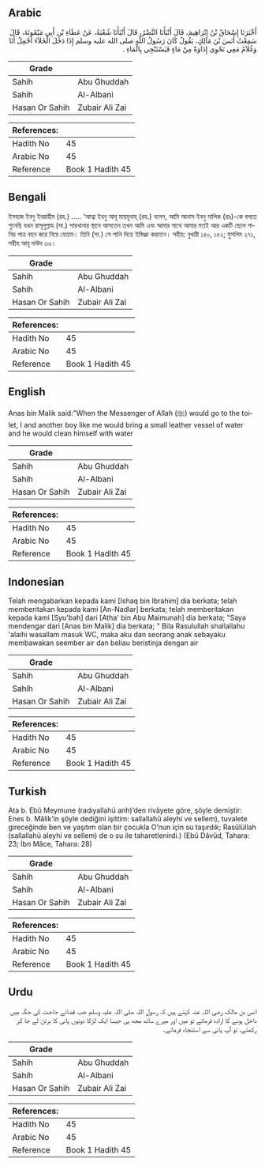 ## Arabic


<div dir="rtl" lang="ar" style={{fontSize:'larger',backgroundColor:'#f8f9fa',padding:20}}>
أَخْبَرَنَا إِسْحَاقُ بْنُ إِبْرَاهِيمَ، قَالَ أَنْبَأَنَا النَّضْرُ، قَالَ أَنْبَأَنَا شُعْبَةُ، عَنْ عَطَاءِ بْنِ أَبِي مَيْمُونَةَ، قَالَ سَمِعْتُ أَنَسَ بْنَ مَالِكٍ، يَقُولُ كَانَ رَسُولُ اللَّهِ صلى الله عليه وسلم إِذَا دَخَلَ الْخَلاَءَ أَحْمِلُ أَنَا وَغُلاَمٌ مَعِي نَحْوِي إِدَاوَةً مِنْ مَاءٍ فَيَسْتَنْجِي بِالْمَاءِ ‏.‏
</div>
<div style={{backgroundColor:'#f8f9fa',padding:20, marginBottom: 10}}><table> <thead> <tr> <th>Grade</th> <th></th> </tr> </thead> <tbody> <tr><td>Sahih</td><td>Abu Ghuddah</td></tr><tr><td>Sahih</td><td>Al-Albani</td></tr><tr><td>Hasan Or Sahih</td><td>Zubair Ali Zai</td></tr></tbody></table><table> <thead> <tr> <th>References:</th> <th></th> </tr> </thead> <tbody><tr><td>Hadith No</td><td>45</td></tr><tr><td>Arabic No</td><td>45</td></tr><tr><td>Reference</td><td>Book 1 Hadith 45</td></tr></tbody></table></div>

## Bengali


<div dir="ltr" lang="bn" style={{fontSize:'larger',backgroundColor:'#f8f9fa',padding:20}}>
ইসহাক ইবনু ইবরাহীম (রহ.) ..... ‘আত্বা ইবনু আবূ মায়মূনাহ্ (রহ.) বলেন, আমি আনাস ইবনু মালিক (রাঃ)-কে বলতে শুনেছি যখন রাসূলুল্লাহ (সা.) পায়খানার স্থানে আসতেন তখন আমি এবং আমার সাথে আমার মতই আর একটি ছেলে পানির পাত্র বহন করে নিয়ে যেতাম। তিনি (সা.) সে পানি দিয়ে ইস্তিঞ্জা করতেন। সহীহ: বুখারী ১৫০, ১৫২; মুসলিম ২৭১, সহীহ আবূ দাউদ ৩৩।
</div>
<div style={{backgroundColor:'#f8f9fa',padding:20, marginBottom: 10}}><table> <thead> <tr> <th>Grade</th> <th></th> </tr> </thead> <tbody> <tr><td>Sahih</td><td>Abu Ghuddah</td></tr><tr><td>Sahih</td><td>Al-Albani</td></tr><tr><td>Hasan Or Sahih</td><td>Zubair Ali Zai</td></tr></tbody></table><table> <thead> <tr> <th>References:</th> <th></th> </tr> </thead> <tbody><tr><td>Hadith No</td><td>45</td></tr><tr><td>Arabic No</td><td>45</td></tr><tr><td>Reference</td><td>Book 1 Hadith 45</td></tr></tbody></table></div>

## English


<div dir="ltr" lang="en" style={{fontSize:'larger',backgroundColor:'#f8f9fa',padding:20}}>
Anas bin Malik said:"When the Messenger of Allah (ﷺ) would go to the toilet, I and another boy like me would bring a small leather vessel of water and he would clean himself with water
</div>
<div style={{backgroundColor:'#f8f9fa',padding:20, marginBottom: 10}}><table> <thead> <tr> <th>Grade</th> <th></th> </tr> </thead> <tbody> <tr><td>Sahih</td><td>Abu Ghuddah</td></tr><tr><td>Sahih</td><td>Al-Albani</td></tr><tr><td>Hasan Or Sahih</td><td>Zubair Ali Zai</td></tr></tbody></table><table> <thead> <tr> <th>References:</th> <th></th> </tr> </thead> <tbody><tr><td>Hadith No</td><td>45</td></tr><tr><td>Arabic No</td><td>45</td></tr><tr><td>Reference</td><td>Book 1 Hadith 45</td></tr></tbody></table></div>

## Indonesian


<div dir="ltr" lang="id" style={{fontSize:'larger',backgroundColor:'#f8f9fa',padding:20}}>
Telah mengabarkan kepada kami [Ishaq bin Ibrahim] dia berkata; telah memberitakan kepada kami [An-Nadlar] berkata; telah memberitakan kepada kami [Syu'bah] dari [Atha' bin Abu Maimunah] dia berkata; "Saya mendengar dari [Anas bin Malik] dia berkata; " Bila Rasulullah shallallahu 'alaihi wasallam masuk WC, maka aku dan seorang anak sebayaku membawakan seember air dan beliau beristinja dengan air
</div>
<div style={{backgroundColor:'#f8f9fa',padding:20, marginBottom: 10}}><table> <thead> <tr> <th>Grade</th> <th></th> </tr> </thead> <tbody> <tr><td>Sahih</td><td>Abu Ghuddah</td></tr><tr><td>Sahih</td><td>Al-Albani</td></tr><tr><td>Hasan Or Sahih</td><td>Zubair Ali Zai</td></tr></tbody></table><table> <thead> <tr> <th>References:</th> <th></th> </tr> </thead> <tbody><tr><td>Hadith No</td><td>45</td></tr><tr><td>Arabic No</td><td>45</td></tr><tr><td>Reference</td><td>Book 1 Hadith 45</td></tr></tbody></table></div>

## Turkish


<div dir="ltr" lang="tr" style={{fontSize:'larger',backgroundColor:'#f8f9fa',padding:20}}>
Ata b. Ebû Meymune (radıyallahü anh)’den rivâyete göre, şöyle demiştir: Enes b. Mâlik’in şöyle dediğini işittim: sallallahü aleyhi ve sellem), tuvalete gireceğinde ben ve yaşıtım olan bir çocukla O’nun için su taşırdık; Rasûlüllah (sallallahü aleyhi ve sellem) de o su ile taharetlenirdi.) (Ebû Dâvûd, Tahara: 23; İbn Mâce, Tahara: 28)
</div>
<div style={{backgroundColor:'#f8f9fa',padding:20, marginBottom: 10}}><table> <thead> <tr> <th>Grade</th> <th></th> </tr> </thead> <tbody> <tr><td>Sahih</td><td>Abu Ghuddah</td></tr><tr><td>Sahih</td><td>Al-Albani</td></tr><tr><td>Hasan Or Sahih</td><td>Zubair Ali Zai</td></tr></tbody></table><table> <thead> <tr> <th>References:</th> <th></th> </tr> </thead> <tbody><tr><td>Hadith No</td><td>45</td></tr><tr><td>Arabic No</td><td>45</td></tr><tr><td>Reference</td><td>Book 1 Hadith 45</td></tr></tbody></table></div>

## Urdu


<div dir="rtl" lang="ur" style={{fontSize:'larger',backgroundColor:'#f8f9fa',padding:20}}>
انس بن مالک رضی اللہ عنہ کہتے ہیں کہ رسول اللہ صلی اللہ علیہ وسلم جب قضائے حاجت کی جگہ میں داخل ہونے کا ارادہ فرماتے تو میں اور میرے ساتھ مجھ ہی جیسا ایک لڑکا دونوں پانی کا برتن لے جا کر رکھتے، تو آپ پانی سے استنجاء فرماتے۔
</div>
<div style={{backgroundColor:'#f8f9fa',padding:20, marginBottom: 10}}><table> <thead> <tr> <th>Grade</th> <th></th> </tr> </thead> <tbody> <tr><td>Sahih</td><td>Abu Ghuddah</td></tr><tr><td>Sahih</td><td>Al-Albani</td></tr><tr><td>Hasan Or Sahih</td><td>Zubair Ali Zai</td></tr></tbody></table><table> <thead> <tr> <th>References:</th> <th></th> </tr> </thead> <tbody><tr><td>Hadith No</td><td>45</td></tr><tr><td>Arabic No</td><td>45</td></tr><tr><td>Reference</td><td>Book 1 Hadith 45</td></tr></tbody></table></div>